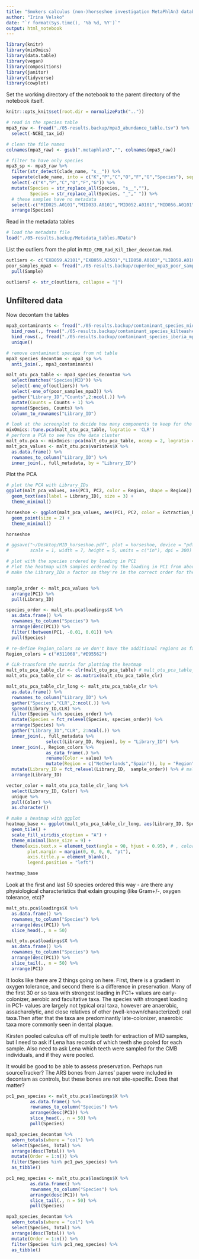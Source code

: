 ```yaml
---
title: "Smokers calculus (non-)horseshoe investigation MetaPhlAn3 database"
author: "Irina Velsko"
date: "`r format(Sys.time(), '%b %d, %Y')`"
output: html_notebook
---
```


```r
library(knitr)
library(mixOmics)
library(data.table)
library(vegan)
library(compositions)
library(janitor)
library(tidyverse)
library(cowplot)
```

Set the working directory of the notebook to the parent directory of the 
notebook itself.  

```r
knitr::opts_knit$set(root.dir = normalizePath(".."))
```

```r
# read in the species table
mpa3_raw <- fread("./05-results.backup/mpa3_abundance_table.tsv") %>%
  select(-NCBI_tax_id)

# clean the file names
colnames(mpa3_raw) <- gsub(".metaphlan3","", colnames(mpa3_raw))

# filter to have only species
mpa3_sp <- mpa3_raw %>% 
  filter(str_detect(clade_name, "s__")) %>%
  separate(clade_name, into = c("K","P","C","O","F","G","Species"), sep = "\\|") %>%
  select(-c("K","P","C","O","F","G")) %>%
  mutate(Species = str_replace_all(Species, "s__",""),
         Species = str_replace_all(Species, "_"," ")) %>%
  # these samples have no metadata
  select(-c("MID025.A0101","MID033.A0101","MID052.A0101","MID056.A0101","MID065.A0101","MID068.A0101","MID076.A0101","MID078.A0101")) %>%
  arrange(Species)

```

Read in the metadata tables
```r
# load the metadata file
load("./05-results.backup/Metadata_tables.RData")

```

List the outliers from the plot in `MID_CMB_Rad_Kil_Iber_decontam.Rmd`. 
```r
outliers <- c("EXB059.A2101","EXB059.A2501","LIB058.A0103","LIB058.A0106") 
poor_samples_mpa3 <- fread("./05-results.backup/cuperdec_mpa3_poor_samples.tsv") %>%
  pull(Sample)

outliersF <- str_c(outliers, collapse = "|")

```

## Unfiltered data
Now decontam the tables
```r
mpa3_contaminants <- fread("./05-results.backup/contaminant_species_mid_mpa3.tsv", sep = "\t") %>%
  bind_rows(., fread("./05-results.backup/contaminant_species_kilteasheen_mpa3.tsv", sep = "\t")) %>%
  bind_rows(., fread("./05-results.backup/contaminant_species_iberia_mpa3.tsv", sep = "\t")) %>%
  unique()

# remove contaminant species from nt table
mpa3_species_decontam <- mpa3_sp %>%
  anti_join(., mpa3_contaminants)

```


```r

malt_otu_pca_table <- mpa3_species_decontam %>%
  select(matches("Species|MID")) %>%
  select(-one_of(outliers)) %>%
  select(-one_of(poor_samples_mpa3)) %>%
  gather("Library_ID","Counts",2:ncol(.)) %>%
  mutate(Counts = Counts + 1) %>%
  spread(Species, Counts) %>%
  column_to_rownames("Library_ID")

# look at the screenplot to decide how many components to keep for the PCA -> will keep all but 2
mixOmics::tune.pca(malt_otu_pca_table, logratio = 'CLR')
# perform a PCA to see how the data cluster
malt_otu.pca <- mixOmics::pca(malt_otu_pca_table, ncomp = 2, logratio = 'CLR')
malt_pca_values <- malt_otu.pca$variates$X %>%
  as.data.frame() %>%
  rownames_to_column("Library_ID") %>%
  inner_join(., full_metadata, by = "Library_ID")

```

Plot the PCA
```r
# plot the PCA with Library_IDs
ggplot(malt_pca_values, aes(PC1, PC2, color = Region, shape = Region)) +
  geom_text(aes(label = Library_ID), size = 3) +
  theme_minimal()

horseshoe <- ggplot(malt_pca_values, aes(PC1, PC2, color = Extraction_batch, shape = Region)) +
  geom_point(size = 2) +
  theme_minimal()

horseshoe

# ggsave("~/Desktop/MID_horseshoe.pdf", plot = horseshoe, device = "pdf",
#        scale = 1, width = 7, height = 5, units = c("in"), dpi = 300)

```



```r

# plot with the species ordered by loading in PC1
# Plot the heatmap with samples ordered by the loading in PC1 from above
# make the Library_IDs a factor so they're in the correct order for the heatmap using the vector from the step above


sample_order <- malt_pca_values %>%
  arrange(PC1) %>%
  pull(Library_ID)

species_order <- malt_otu.pca$loadings$X %>%
  as.data.frame() %>%
  rownames_to_column("Species") %>%
  arrange(desc(PC1)) %>%
  filter(!between(PC1, -0.01, 0.01)) %>%
  pull(Species)

# re-define Region_colors so we don't have the additional regions as factors to deal with later
Region_colors = c("#311068","#E95562")

# CLR-transform the matrix for plotting the heatmap
malt_otu_pca_table_clr <- clr(malt_otu_pca_table) # malt_otu_pca_table_filt
malt_otu_pca_table_clr <- as.matrix(malt_otu_pca_table_clr)

malt_otu_pca_table_clr_long <- malt_otu_pca_table_clr %>%
  as.data.frame() %>%
  rownames_to_column("Library_ID") %>%
  gather("Species","CLR",2:ncol(.)) %>%
  spread(Library_ID,CLR) %>%
  filter(Species %in% species_order) %>%
  mutate(Species = fct_relevel(Species, species_order)) %>%
  arrange(Species) %>%
  gather("Library_ID","CLR", 2:ncol(.)) %>%
  inner_join(., full_metadata %>%
               select(Library_ID, Region), by = "Library_ID") %>%
  inner_join(., Region_colors %>%
               as_data_frame(.) %>%
               rename(Color = value) %>%
               mutate(Region = c("Netherlands","Spain")), by = "Region") %>%
  mutate(Library_ID = fct_relevel(Library_ID,  sample_order)) %>% # malt_otu_pca_table_clr_smp_order for cluster order
  arrange(Library_ID)

vector_color = malt_otu_pca_table_clr_long %>%
  select(Library_ID, Color) %>%
  unique %>%
  pull(Color) %>%
  as.character()

# make a heatmap with ggplot
heatmap_base <- ggplot(malt_otu_pca_table_clr_long, aes(Library_ID, Species, fill = CLR)) +
  geom_tile() +
  scale_fill_viridis_c(option = "A") +
  theme_minimal(base_size = 9) +
  theme(axis.text.x = element_text(angle = 90, hjust = 0.95), # , color = vector_color
        plot.margin = margin(0, 0, 0, 0, "pt"),
        axis.title.y = element_blank(),
        legend.position = "left")

heatmap_base

```

Look at the first and last 50 species ordered this way - are there any
physiological characteristics that exlain grouping (like Gram+/-, oxygen
tolerance, etc)?
```r
malt_otu.pca$loadings$X %>%
  as.data.frame() %>%
  rownames_to_column("Species") %>%
  arrange(desc(PC1)) %>%
  slice_head(., n = 50)

malt_otu.pca$loadings$X %>%
  as.data.frame() %>%
  rownames_to_column("Species") %>%
  arrange(desc(PC1)) %>%
  slice_tail(., n = 50) %>%
  arrange(PC1)

```
It looks like there are 2 things going on here. First, there is a gradient in
oxygen tolerance, and second there is a difference in preservation. Many of the
first 30 or so taxa with strongest loading in PC1+ values are early-colonizer,
aerobic and facultative taxa. The species with strongest loading in PC1- values
are largely not typical oral taxa, however are anaerobic, assacharolytic, and
close relatives of other (well-known/characterized) oral taxa.Then after that
the taxa are predominantly late-colonizer, anaerobic taxa more commonly seen in
dental plaque.

Kirsten pooled calculus off of multiple teeth for extraction of MID samples, but
I need to ask if Lena has records of which teeth she pooled for each sample.
Also need to ask Lena which teeth were sampled for the CMB individuals, and if
they were pooled.

It would be good to be able to assess preservation. Perhaps run sourceTracker?
The ARS bones from James' paper were included in decontam as controls, but these
bones are not site-specific. Does that matter?

```r
pc1_pws_species <- malt_otu.pca$loadings$X %>%
         as.data.frame() %>%
         rownames_to_column("Species") %>%
         arrange(desc(PC1)) %>%
         slice_head(., n = 50) %>%
         pull(Species)

mpa3_species_decontam %>%
  adorn_totals(where = "col") %>%
  select(Species, Total) %>%
  arrange(desc(Total)) %>%
  mutate(Order = 1:n()) %>%
  filter(Species %in% pc1_pws_species) %>%
  as_tibble()

pc1_neg_species <- malt_otu.pca$loadings$X %>%
         as.data.frame() %>%
         rownames_to_column("Species") %>%
         arrange(desc(PC1)) %>%
         slice_tail(., n = 50) %>%
         pull(Species)

mpa3_species_decontam %>%
  adorn_totals(where = "col") %>%
  select(Species, Total) %>%
  arrange(desc(Total)) %>%
  mutate(Order = 1:n()) %>%
  filter(Species %in% pc1_neg_species) %>%
  as_tibble()

```









































